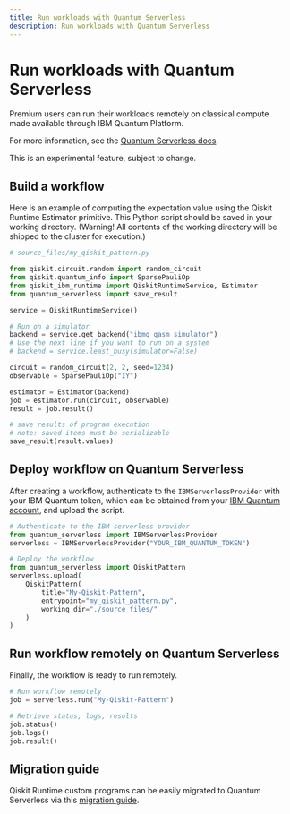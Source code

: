 ```yaml
---
title: Run workloads with Quantum Serverless
description: Run workloads with Quantum Serverless
---
```


# Run workloads with Quantum Serverless

Premium users can run their workloads remotely on classical compute made available through IBM Quantum Platform.

For more information, see the [Quantum Serverless docs](https://qiskit-extensions.github.io/quantum-serverless/).

<Admonition type="note">
    This is an experimental feature, subject to change.
</Admonition>

## Build a workflow

Here is an example of computing the expectation value using the Qiskit Runtime Estimator primitive. This Python script should be saved in your working directory. (Warning! All contents of the working directory will be shipped to the cluster for execution.)

```python
# source_files/my_qiskit_pattern.py

from qiskit.circuit.random import random_circuit
from qiskit.quantum_info import SparsePauliOp
from qiskit_ibm_runtime import QiskitRuntimeService, Estimator
from quantum_serverless import save_result

service = QiskitRuntimeService()

# Run on a simulator
backend = service.get_backend("ibmq_qasm_simulator")
# Use the next line if you want to run on a system
# backend = service.least_busy(simulator=False)

circuit = random_circuit(2, 2, seed=1234)
observable = SparsePauliOp("IY")

estimator = Estimator(backend)
job = estimator.run(circuit, observable)
result = job.result()

# save results of program execution
# note: saved items must be serializable
save_result(result.values)
```

## Deploy workflow on Quantum Serverless

After creating a workflow, authenticate to the `IBMServerlessProvider` with your IBM Quantum token, which can be obtained from your [IBM Quantum account](https://quantum.ibm.com/account), and upload the script.

```python
# Authenticate to the IBM serverless provider
from quantum_serverless import IBMServerlessProvider
serverless = IBMServerlessProvider("YOUR_IBM_QUANTUM_TOKEN")

# Deploy the workflow
from quantum_serverless import QiskitPattern
serverless.upload(
    QiskitPattern(
        title="My-Qiskit-Pattern",
        entrypoint="my_qiskit_pattern.py",
        working_dir="./source_files/"
    )
)
```

## Run workflow remotely on Quantum Serverless

Finally, the workflow is ready to run remotely.

```python
# Run workflow remotely
job = serverless.run("My-Qiskit-Pattern")

# Retrieve status, logs, results
job.status()
job.logs()
job.result()
```

## Migration guide

Qiskit Runtime custom programs can be easily migrated to Quantum Serverless via this [migration guide](https://qiskit-extensions.github.io/quantum-serverless/migration/migration_from_qiskit_runtime_programs.html).
